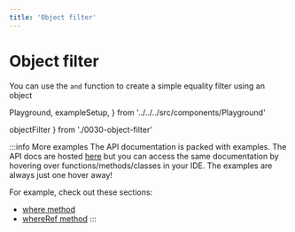 ```yaml
---
title: 'Object filter'
---
```


# Object filter

You can use the `and` function to create a simple equality
filter using an object

  Playground,
  exampleSetup,
} from '../../../src/components/Playground'

  objectFilter
} from './0030-object-filter'

<div style={{ marginBottom: '1em' }}>
  <Playground code={objectFilter} setupCode={exampleSetup} />
</div>

:::info More examples
The API documentation is packed with examples. The API docs are hosted [here](https://kysely-org.github.io/kysely/)
but you can access the same documentation by hovering over functions/methods/classes in your IDE. The examples are always
just one hover away!

For example, check out these sections:
 - [where method](https://kysely-org.github.io/kysely/classes/SelectQueryBuilder.html#where)
 - [whereRef method](https://kysely-org.github.io/kysely/classes/SelectQueryBuilder.html#whereRef)
:::